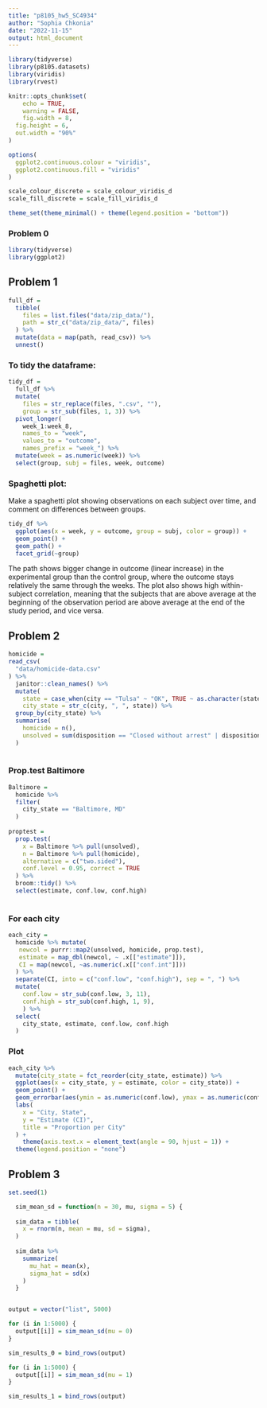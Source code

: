 ```yaml
---
title: "p8105_hw5_SC4934"
author: "Sophia Chkonia"
date: "2022-11-15"
output: html_document
---
```



```r
library(tidyverse)
library(p8105.datasets)
library(viridis)
library(rvest)

knitr::opts_chunk$set(
	echo = TRUE,
	warning = FALSE,
	fig.width = 8, 
  fig.height = 6,
  out.width = "90%"
)

options(
  ggplot2.continuous.colour = "viridis",
  ggplot2.continuous.fill = "viridis"
)

scale_colour_discrete = scale_colour_viridis_d
scale_fill_discrete = scale_fill_viridis_d

theme_set(theme_minimal() + theme(legend.position = "bottom"))
```


### Problem 0 


```r
library(tidyverse)
library(ggplot2)

```

## Problem 1

```r
full_df = 
  tibble(
    files = list.files("data/zip_data/"),
    path = str_c("data/zip_data/", files)
  ) %>% 
  mutate(data = map(path, read_csv)) %>% 
  unnest()
```

### To tidy the dataframe: 

```r
tidy_df = 
  full_df %>% 
  mutate(
    files = str_replace(files, ".csv", ""),
    group = str_sub(files, 1, 3)) %>% 
  pivot_longer(
    week_1:week_8,
    names_to = "week",
    values_to = "outcome",
    names_prefix = "week_") %>% 
  mutate(week = as.numeric(week)) %>% 
  select(group, subj = files, week, outcome)
```

### Spaghetti plot:

Make a spaghetti plot showing observations on each subject over time, and comment on differences between groups.

```r
tidy_df %>% 
  ggplot(aes(x = week, y = outcome, group = subj, color = group)) + 
  geom_point() + 
  geom_path() + 
  facet_grid(~group)
```

The path shows bigger change in outcome (linear increase) in the experimental group than the control group, where the outcome stays relatively the same through the weeks. The plot also shows high within-subject correlation, meaning that the subjects that are above average at the beginning of the observation period are above average at the end of the study period, and vice versa. 


## Problem 2 

```r
homicide = 
read_csv(
  "data/homicide-data.csv"
) %>% 
  janitor::clean_names() %>% 
  mutate(
    state = case_when(city == "Tulsa" ~ "OK", TRUE ~ as.character(state)),
    city_state = str_c(city, ", ", state)) %>% 
  group_by(city_state) %>% 
  summarise(
    homicide = n(),
    unsolved = sum(disposition == "Closed without arrest" | disposition == "Open/No arrest")
  ) 
 
```

### Prop.test Baltimore 

```r
Baltimore = 
  homicide %>% 
  filter(
    city_state == "Baltimore, MD"
  )
  
proptest = 
  prop.test(
    x = Baltimore %>% pull(unsolved), 
    n = Baltimore %>% pull(homicide),
    alternative = c("two.sided"),
    conf.level = 0.95, correct = TRUE
  ) %>% 
  broom::tidy() %>% 
  select(estimate, conf.low, conf.high) 
  

```


### For each city 

```r

each_city = 
  homicide %>% mutate(
   newcol = purrr::map2(unsolved, homicide, prop.test),
   estimate = map_dbl(newcol, ~ .x[["estimate"]]),
   CI = map(newcol, ~as.numeric(.x[["conf.int"]]))
  ) %>% 
  separate(CI, into = c("conf.low", "conf.high"), sep = ", ") %>% 
  mutate(
    conf.low = str_sub(conf.low, 3, 11),
    conf.high = str_sub(conf.high, 1, 9),
    ) %>% 
  select(
    city_state, estimate, conf.low, conf.high
  ) 


```

### Plot

```r
each_city %>% 
  mutate(city_state = fct_reorder(city_state, estimate)) %>% 
  ggplot(aes(x = city_state, y = estimate, color = city_state)) +
  geom_point() +
  geom_errorbar(aes(ymin = as.numeric(conf.low), ymax = as.numeric(conf.high))) +
  labs(
    x = "City, State",
    y = "Estimate (CI)",
    title = "Proportion per City"
  ) +
    theme(axis.text.x = element_text(angle = 90, hjust = 1)) +
  theme(legend.position = "none")
```


## Problem 3

```r
set.seed(1)
```


```r

  sim_mean_sd = function(n = 30, mu, sigma = 5) {
  
  sim_data = tibble(
    x = rnorm(n, mean = mu, sd = sigma),
  )
  
  sim_data %>% 
    summarize(
      mu_hat = mean(x),
      sigma_hat = sd(x)
    )
  }


output = vector("list", 5000)

for (i in 1:5000) {
  output[[i]] = sim_mean_sd(mu = 0)
}

sim_results_0 = bind_rows(output)

for (i in 1:5000) {
  output[[i]] = sim_mean_sd(mu = 1)
}

sim_results_1 = bind_rows(output)
```


